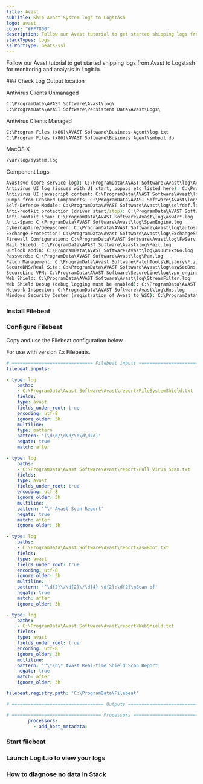 ```yaml
---
title: Avast
subTitle: Ship Avast System logs to Logstash
logo: avast
color: "#FF7800"
description: Follow our Avast tutorial to get started shipping logs from Avast to Logstash for monitoring and analysis in Logit.io.
stackTypes: logs
sslPortType: beats-ssl
---
```


Follow our Avast tutorial to get started shipping logs from Avast to Logstash for monitoring and analysis in Logit.io.

<Steps>
  ### Check Log Output location

  Antivirus Clients Unmanaged
          
  ```cmd copy
  C:\ProgramData\AVAST Software\Avast\log\
  C:\ProgramData\AVAST Software\Persistent Data\Avast\Logs\
  ```

  Antivirus Clients Managed

  ```cmd copy
  C:\Program Files (x86)\AVAST Software\Business Agent\log.txt
  C:\Program Files (x86)\AVAST Software\Business Agent\smbpol.db
  ```

  MacOS X

  ```cmd copy
  /var/log/system.log
  ```

  Component Logs
  ```cmd copy
  Avastsvc (core service log): C:\ProgramData\AVAST Software\Avast\log\AvastSvc.log
  Antivirus UI log (issues with UI start, popups etc listed here): C:\ProgramData\AVAST Software\Avast\log\AvastUI.log
  Antivirus UI javascript content: C:\ProgramData\AVAST Software\Avast\log\HtmlRemoteContent.log
  Dumps from Crashed Components: C:\ProgramData\AVAST Software\Avast\log\unp*.mdmp
  Self-Defense Module: C:\ProgramData\AVAST Software\Avast\log\selfdef.log
  Anti-rootkit protection (driver start/stop): C:\ProgramData\AVAST Software\Avast\log\arpot.log
  Anti-rootkit scan: C:\ProgramData\AVAST Software\Avast\log\aswAr*.log
  Anti-Spam: C:\ProgramData\AVAST Software\Avast\log\SpamEngine.log
  CyberCapture/DeepScreen: C:\ProgramData\AVAST Software\Avast\log\autosandbox.log
  Exchange Protection: C:\ProgramData\Avast Software\Avast\log\ExchangeShield.log
  Firewall Configuration: C:\ProgramData\AVAST Software\Avast\log\FwServ.log
  Mail Shield: C:\ProgramData\AVAST Software\Avast\log\Mail.log
  Outlook addin: C:\ProgramData\AVAST Software\Avast\log\asOutExt64.log
  Passwords: C:\ProgramData\AVAST Software\Avast\log\Pam.log
  Patch Management: C:\ProgramData\Avast Software\PatchTools\History\*.zip
  SecureDNS/Real Site: C:\ProgramData\AVAST Software\Avast\log\aswSecDns.log
  SecureLine VPN: C:\ProgramData\AVAST Software\SecureLine\log\vpn_engine.log
  Web Shield: C:\ProgramData\AVAST Software\Avast\log\StreamFilter.log
  Web Shield Debug (debug logging must be enabled): C:\ProgramData\AVAST Software\Avast\log\FilterEngine.log
  Network Inspector: C:\ProgramData\AVAST Software\Avast\log\Hns.log
  Windows Security Center (registration of Avast to WSC): C:\ProgramData\AVAST Software\Avast\log\wsc.log
  ```

  ### Install Filebeat

  <InstallFilebeat />

  ### Configure Filebeat

  Copy and use the Filebeat configuration below.

  <Callout type="warning">
    For use with version 7.x Filebeats.
  </Callout>

  ```yml copy
  # ============================== Filebeat inputs ==============================
  filebeat.inputs:

  - type: log
      paths:
      - C:\ProgramData\Avast Software\Avast\report\FileSystemShield.txt
      fields:
      type: avast
      fields_under_root: true
      encoding: utf-8
      ignore_older: 3h
      multiline:
      type: pattern 
      pattern: '(\d\d/\d\d/\d\d\d\d)' 
      negate: true 
      match: after

  - type: log
      paths:
      - C:\ProgramData\Avast Software\Avast\report\Full Virus Scan.txt
      fields:
      type: avast
      fields_under_root: true
      encoding: utf-8
      ignore_older: 3h
      multiline:
      pattern: '^\* Avast Scan Report'
      negate: true
      match: after
      ignore_older: 3h

  - type: log
      paths:
      - C:\ProgramData\Avast Software\Avast\report\aswBoot.txt
      fields:
      type: avast
      fields_under_root: true
      encoding: utf-8
      ignore_older: 3h
      multiline:
      pattern: '^\d{2}\/\d{2}\/\d{4} \d{2}:\d{2}\nScan of'
      negate: true
      match: after
      ignore_older: 3h

  - type: log
      paths:
      - C:\ProgramData\Avast Software\Avast\report\WebShield.txt
      fields:
      type: avast
      fields_under_root: true
      encoding: utf-8
      ignore_older: 3h
      multiline:
      pattern: '^\*\n\* Avast Real-time Shield Scan Report'
      negate: true
      match: after
      ignore_older: 3h

  filebeat.registry.path: 'C:\ProgramData\Filebeat'

  # ================================== Outputs ===================================
  ```
  <ConfigureOutput />

  ```yml copy
  # ================================= Processors =================================
          processors:
            - add_host_metadata:
  ```

  ### Start filebeat
  
  <StartFilebeat />

  ### Launch Logit.io to view your logs
  <LaunchStack utmMedium="logs" utmCampaign="avast" source="avast" />

  ### How to diagnose no data in Stack

  <DiagnoseNoData />
</Steps>